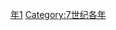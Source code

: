 {{Catnav|頁面分類|历史|歷史時代|年|7世纪各年}}

{{catmore}}
{{Commons category|691}}

[[Category:690年代|年1]]
[[Category:7世纪各年|Category:7世纪各年]]